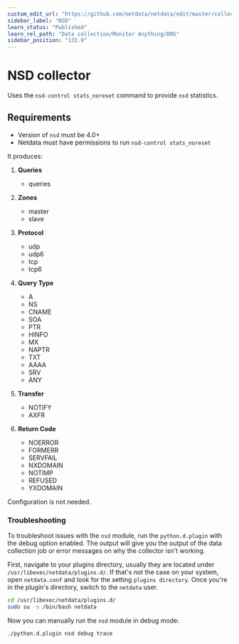 ```yaml
---
custom_edit_url: "https://github.com/netdata/netdata/edit/master/collectors/python.d.plugin/nsd/README.md"
sidebar_label: "NSD"
learn_status: "Published"
learn_rel_path: "Data collection/Monitor Anything/DNS"
sidebar_position: "133.0"
---
```



# NSD collector

Uses the `nsd-control stats_noreset` command to provide `nsd` statistics.

## Requirements

-   Version of `nsd` must be 4.0+
-   Netdata must have permissions to run `nsd-control stats_noreset`

It produces:

1.  **Queries**

    -   queries

2.  **Zones**

    -   master
    -   slave

3.  **Protocol**

    -   udp
    -   udp6
    -   tcp
    -   tcp6

4.  **Query Type**

    -   A
    -   NS
    -   CNAME
    -   SOA
    -   PTR
    -   HINFO
    -   MX
    -   NAPTR
    -   TXT
    -   AAAA
    -   SRV
    -   ANY

5.  **Transfer**

    -   NOTIFY
    -   AXFR

6.  **Return Code**

    -   NOERROR
    -   FORMERR
    -   SERVFAIL
    -   NXDOMAIN
    -   NOTIMP
    -   REFUSED
    -   YXDOMAIN

Configuration is not needed.




### Troubleshooting

To troubleshoot issues with the `nsd` module, run the `python.d.plugin` with the debug option enabled. The 
output will give you the output of the data collection job or error messages on why the collector isn't working.

First, navigate to your plugins directory, usually they are located under `/usr/libexec/netdata/plugins.d/`. If that's 
not the case on your system, open `netdata.conf` and look for the setting `plugins directory`. Once you're in the 
plugin's directory, switch to the `netdata` user.

```bash
cd /usr/libexec/netdata/plugins.d/
sudo su -s /bin/bash netdata
```

Now you can manually run the `nsd` module in debug mode:

```bash
./python.d.plugin nsd debug trace
```


